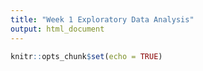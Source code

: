 ```yaml
---
title: "Week 1 Exploratory Data Analysis"
output: html_document
---
```


```r
knitr::opts_chunk$set(echo = TRUE)
```

